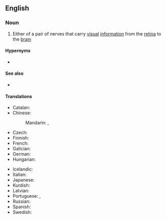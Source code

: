 ==English==

===Noun===
{{wikipedia}}
{{en-noun}}

# {{lb|en|neuroanatomy}} Either of a pair of nerves that carry [[visual]] [[information]] from the [[retina]] to the [[brain]]

====Hypernyms====
* {{l|en|cranial nerve}}

====See also====
* {{l|en|optic chiasm}}

====Translations====
{{trans-top|nerve}}
* Catalan: {{t|ca|nervi òptic|m}}
* Chinese:
*: Mandarin: {{t+|cmn|視神經|sc=Hani}}, {{t+|cmn|视神经|tr=shìshénjīng|sc=Hani}}
* Czech: {{t+|cs|zrakový nerv|m}}
* Finnish: {{t|fi|näköhermo}}
* French: {{t+|fr|nerf optique|m}}
* Galician: {{t|gl|nervio óptico|m}}
* German: {{t+|de|Sehnerv|m}}
* Hungarian: {{t+|hu|látóideg}}
{{trans-mid}}
* Icelandic: {{t+|is|sjóntaug|f}}
* Italian: {{t|it|nervo ottico|m}}
* Japanese: {{t|ja|視神経|tr=ししんけい, shishinkei|sc=Jpan}}
* Kurdish: {{t+|ku|demara bînînê|f}}
* Latvian: {{t|lv|redzes nervs|m}}
* Portuguese: {{t+|pt|nervo óptico|m}}, {{t|pt|nervo ótico|m}}
* Russian: {{t+|ru|зри́тельный нерв|m}}
* Spanish: {{t+|es|nervio óptico|m}}
* Swedish: {{t+|sv|synnerv}}
{{trans-bottom}}